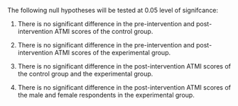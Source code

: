 The following null hypotheses will be tested at 0.05 level of
signifcance: 

1. There is no significant difference in the pre-intervention and post-intervention ATMI scores  of the control group. 

2. There is no significant difference in the pre-intervention and post-intervention ATMI scores  of the experimental  group. 

3. There is no significant difference in the post-intervention ATMI scores of the control group and the experimental group. 

4. There is no significant difference in the post-intervention ATMI scores of the male and female respondents in the experimental group. 



